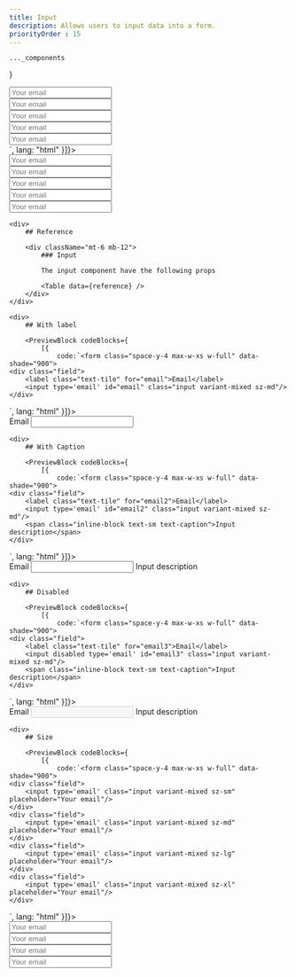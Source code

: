 ```yaml
---
title: Input
description: Allows users to input data into a form.
priorityOrder : 15
---
```



    ..._components
}

<div className="space-y-20">
    <PreviewBlock codeBlocks={
              [{
            code:`<form class="space-y-4 max-w-xs w-full" data-shade="900">
    <div class="field">
        <input type='email' class="input variant-plain sz-md" placeholder="Your email" />
    </div>
    <div class="field">
        <input type='email' class="input variant-bottomOutlined sz-md" placeholder="Your email" />
    </div>
    <div class="field">
        <input type='email' class="input variant-soft sz-md" placeholder="Your email" />
    </div>
    <div class="field">
        <input type='email' class="input variant-outlined sz-md" placeholder="Your email" />
    </div>
    <div class="field">
        <input type='email' class="input variant-mixed sz-md" placeholder="Your email" />
    </div>
</form>`,
              lang: "html"
          }]}>
        <form class="space-y-4 max-w-xs w-full" data-shade="900">
            <div class="field">
                <input type='email' class="input variant-plain sz-md" placeholder="Your email" />
            </div>
            <div class="field">
                <input type='email' class="input variant-bottomOutlined sz-md" placeholder="Your email" />
            </div>
            <div class="field">
                <input type='email' class="input variant-soft sz-md" placeholder="Your email" />
            </div>
            <div class="field">
                <input type='email' class="input variant-outlined sz-md" placeholder="Your email" />
            </div>
            <div class="field">
                <input type='email' class="input variant-mixed sz-md" placeholder="Your email" />
            </div>
        </form>
    </PreviewBlock>

    <div>
        ## Reference

        <div className="mt-6 mb-12"> 
            ### Input 

            The input component have the following props

            <Table data={reference} />
        </div>
    </div>

    <div>
        ## With label

        <PreviewBlock codeBlocks={
            [{
                code:`<form class="space-y-4 max-w-xs w-full" data-shade="900">
    <div class="field">
        <label class="text-tile" for="email">Email</label>
        <input type='email' id="email" class="input variant-mixed sz-md"/>
    </div>
</form>`,
            lang: "html"
        }]}>
            <form class="space-y-4 max-w-xs w-full" data-shade="900">
                <div class="field">
                    <label class="text-tile" for="email">Email</label>
                    <input type='email' id="email" class="input variant-mixed sz-md"/>
                </div>
            </form>
        </PreviewBlock>
    </div>

    <div>
        ## With Caption

        <PreviewBlock codeBlocks={
            [{
                code:`<form class="space-y-4 max-w-xs w-full" data-shade="900">
    <div class="field">
        <label class="text-tile" for="email2">Email</label>
        <input type='email' id="email2" class="input variant-mixed sz-md"/>
        <span class="inline-block text-sm text-caption">Input description</span>
    </div>
</form>`,
            lang: "html"
        }]}>
            <form class="space-y-4 max-w-xs w-full" data-shade="900">
                <div class="field">
                    <label class="text-tile" for="email2">Email</label>
                    <input type='email' id="email2" class="input variant-mixed sz-md"/>
                    <span class="inline-block text-sm text-caption">Input description</span>
                </div>
            </form>
        </PreviewBlock>
    </div>

    <div>
        ## Disabled

        <PreviewBlock codeBlocks={
            [{
                code:`<form class="space-y-4 max-w-xs w-full" data-shade="900">
    <div class="field">
        <label class="text-tile" for="email3">Email</label>
        <input disabled type='email' id="email3" class="input variant-mixed sz-md"/>
        <span class="inline-block text-sm text-caption">Input description</span>
    </div>
</form>`,
            lang: "html"
        }]}>
            <form class="space-y-4 max-w-xs w-full" data-shade="900">
                <div class="field">
                    <label class="text-tile" for="email3">Email</label>
                    <input disabled type='email' id="email3" class="input variant-mixed sz-md"/>
                    <span class="inline-block text-sm text-caption">Input description</span>
                </div>
            </form>
        </PreviewBlock>
    </div>

    <div>
        ## Size

        <PreviewBlock codeBlocks={
            [{
                code:`<form class="space-y-4 max-w-xs w-full" data-shade="900">
    <div class="field">
        <input type='email' class="input variant-mixed sz-sm" placeholder="Your email"/>
    </div>
    <div class="field">
        <input type='email' class="input variant-mixed sz-md" placeholder="Your email"/>
    </div>
    <div class="field">
        <input type='email' class="input variant-mixed sz-lg" placeholder="Your email"/>
    </div>
    <div class="field">
        <input type='email' class="input variant-mixed sz-xl" placeholder="Your email"/>
    </div>
</form>`,
            lang: "html"
        }]}>
            <form class="space-y-4 max-w-xs w-full" data-shade="900">
                <div class="field">
                    <input type='email' class="input variant-mixed sz-sm" placeholder="Your email"/>
                </div>
                <div class="field">
                    <input type='email' class="input variant-mixed sz-md" placeholder="Your email"/>
                </div>
                <div class="field">
                    <input type='email' class="input variant-mixed sz-lg" placeholder="Your email"/>
                </div>
                <div class="field">
                    <input type='email' class="input variant-mixed sz-xl" placeholder="Your email"/>
                </div>
            </form>
        </PreviewBlock>
    </div>
</div>
